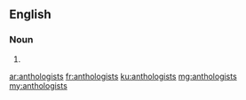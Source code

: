 ==English==

===Noun===
{{head|en|plural}}

# {{plural of|anthologist|lang=en|nocat=1}}

[[ar:anthologists]]
[[fr:anthologists]]
[[ku:anthologists]]
[[mg:anthologists]]
[[my:anthologists]]